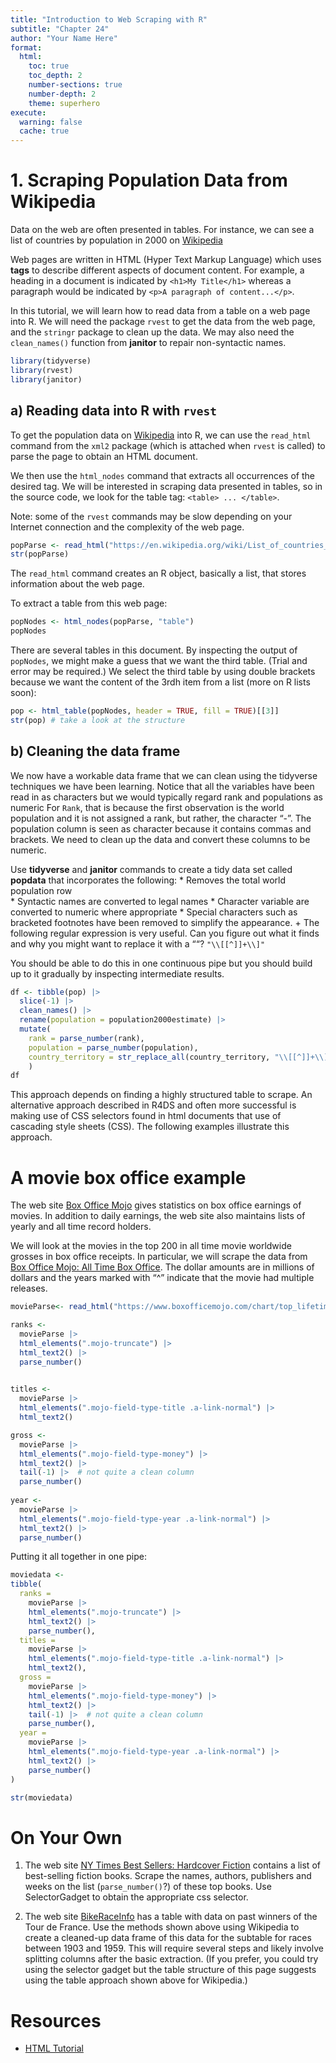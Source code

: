 ```yaml
---
title: "Introduction to Web Scraping with R"
subtitle: "Chapter 24"
author: "Your Name Here"
format:
  html:
    toc: true
    toc_depth: 2
    number-sections: true
    number-depth: 2
    theme: superhero
execute: 
  warning: false
  cache: true
---
```


# 1. Scraping Population Data from Wikipedia


Data on the web are often presented in tables. For instance, we can see a list of countries by population in 2000 on [Wikipedia](https://en.wikipedia.org/wiki/List_of_countries_by_population_in_2000)


Web pages are written in HTML (Hyper Text Markup Language) which uses **tags** to describe different aspects of document content. For example, a heading in a document is indicated by `<h1>My Title</h1>` whereas a paragraph would be indicated by `<p>A paragraph of content...</p>`. 


In this tutorial, we will learn how to read data from a table on a web page into R. We will need the package `rvest` to get the data from the web page, and the `stringr` package to clean up the data. We may also need  the `clean_names()` function from **janitor** to repair non-syntactic names.


```r
library(tidyverse)
library(rvest)
library(janitor)
```


## a) Reading data into R with `rvest`


To get the population data on [Wikipedia](https://en.wikipedia.org/wiki/List_of_countries_by_population_in_2000) into R, we can use the `read_html` command from the `xml2` package (which is attached when `rvest` is called) to parse the page to obtain an HTML document. 


We then use the `html_nodes` command that extracts all occurrences of the desired tag. We will be interested in scraping data presented in tables, so in the source code, we look for the table tag: `<table> ... </table>`.


Note: some of the `rvest` commands may be slow depending on your Internet connection and the complexity of the web page.


```r
popParse <- read_html("https://en.wikipedia.org/wiki/List_of_countries_by_population_in_2000")
str(popParse)
```


The `read_html` command creates an R object, basically a list, that stores information about the web page.


To extract a table from this web page:


```r
popNodes <- html_nodes(popParse, "table")
popNodes
```
There are several tables in this document. By inspecting the output of `popNodes`, we might make a guess that we want the third table. (Trial and error may be required.) We select the third table by using double brackets because we want the content of the 3rdh item from a list (more on R lists soon):


```r
pop <- html_table(popNodes, header = TRUE, fill = TRUE)[[3]]
str(pop) # take a look at the structure
```

## b) Cleaning the data frame


We now have a workable data frame that we can clean using the tidyverse techniques we have been learning. Notice that all the variables have been read in as characters but we would typically regard rank and populations as numeric   For `Rank`, that is because the first observation is the world population and it is not assigned a rank, but rather, the character "-". The population column is seen as character because it contains commas and brackets. We need to clean up the data and convert these columns to be numeric.

Use **tidyverse** and **janitor**  commands to create a tidy data set called **popdata** that incorporates the following:
  * Removes the total world population row  
  * Syntactic names are converted to legal names
  * Character variable are converted to numeric where appropriate 
  * Special characters such as bracketed footnotes have been removed to simplify the appearance.
    + The following regular expression is very useful. Can you figure out what it finds and why you might want to replace it with a ""?
    ` "\\[[^]]+\\]" `
  
You should be able to do this in one continuous pipe but you should build up to it gradually by inspecting intermediate results. 

```r
df <- tibble(pop) |> 
  slice(-1) |>  
  clean_names() |> 
  rename(population = population2000estimate) |> 
  mutate(
    rank = parse_number(rank), 
    population = parse_number(population),
    country_territory = str_replace_all(country_territory, "\\[[^]]+\\]", "" )
    )
df
```


This approach depends on finding a highly structured table to scrape. An alternative approach described in R4DS and often more successful is making use of CSS selectors found in html documents that use of cascading style sheets (CSS).  The following examples illustrate this approach.





# A movie box office example


The web site [Box Office Mojo](http://www.boxofficemojo.com) gives statistics on box office earnings of movies. In addition to daily earnings, the web site also maintains lists of yearly and all time record holders.


We will look at the movies in the top 200 in all time movie worldwide grosses in box office receipts. In particular, we will scrape the data from [Box Office Mojo: All Time Box Office](http://www.boxofficemojo.com/alltime/world/?pagenum=1). The dollar amounts are in millions of dollars and the years marked with "^" indicate that the movie had multiple releases.


```r
movieParse<- read_html("https://www.boxofficemojo.com/chart/top_lifetime_gross/?area=XWW")

ranks <-
  movieParse |> 
  html_elements(".mojo-truncate") |> 
  html_text2() |> 
  parse_number()
  

titles <- 
  movieParse |> 
  html_elements(".mojo-field-type-title .a-link-normal") |> 
  html_text2()

gross <-
  movieParse |> 
  html_elements(".mojo-field-type-money") |> 
  html_text2() |>
  tail(-1) |>  # not quite a clean column
  parse_number()
  
year <-
  movieParse |> 
  html_elements(".mojo-field-type-year .a-link-normal") |> 
  html_text2() |> 
  parse_number()
```

Putting it all together in one pipe:

```r
moviedata <-
tibble(
  ranks =
    movieParse |> 
    html_elements(".mojo-truncate") |> 
    html_text2() |> 
    parse_number(),
  titles = 
    movieParse |> 
    html_elements(".mojo-field-type-title .a-link-normal") |> 
    html_text2(),
  gross =
    movieParse |> 
    html_elements(".mojo-field-type-money") |> 
    html_text2() |>
    tail(-1) |>  # not quite a clean column
    parse_number(),
  year =
    movieParse |> 
    html_elements(".mojo-field-type-year .a-link-normal") |> 
    html_text2() |> 
    parse_number()
)

str(moviedata)
```






#  On Your Own


1. The web site [NY Times Best Sellers: Hardcover Fiction](http://www.nytimes.com/books/best-sellers/hardcover-fiction) contains a list of best-selling fiction books. Scrape the names, authors, publishers and weeks on the list (`parse_number()`?) of these top books. Use SelectorGadget to obtain the appropriate css selector. 

2. The web site [BikeRaceInfo](http://www.bikeraceinfo.com/tdf/tdfstats.html) has a table with data on past winners of the Tour de France. Use the methods shown above using Wikipedia to create a cleaned-up data frame of this data for the subtable for races between 1903 and 1959. This will require several steps and likely involve splitting columns after the basic extraction. (If you prefer, you could try using the selector gadget but the table structure of this page suggests using the table approach shown above for Wikipedia.)



# Resources

* [HTML Tutorial](www.w3schools.com)
